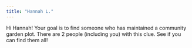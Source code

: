 ```yaml
---
title: "Hannah L."
---
```


Hi Hannah! Your goal is to find someone who has maintained a community garden plot. There are 2 people (including you) with this clue. See if you can find them all!

